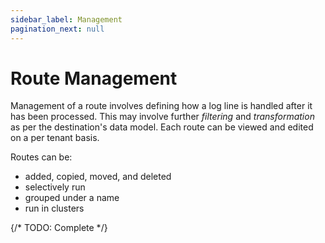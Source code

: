 ```yaml
---
sidebar_label: Management
pagination_next: null
---
```


# Route Management

Management of a route involves defining how a log line is handled after it has been processed. This may involve further _filtering_ and _transformation_ as per the destination's data model. Each route can be viewed and edited on a per tenant basis.

Routes can be:

* added, copied, moved, and deleted
* selectively run
* grouped under a name
* run in clusters

{/* TODO: Complete */}